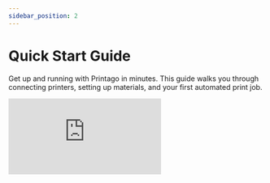 ```yaml
---
sidebar_position: 2
---
```



# Quick Start Guide

Get up and running with Printago in minutes. This guide walks you through connecting printers, setting up materials, and your first automated print job.

<div style={{
  position: 'relative',
  paddingBottom: '56.25%', /* 16:9 */
  height: 0,
  overflow: 'hidden',
  maxWidth: '100%',
}}>
  <iframe
    style={{
      position: 'absolute',
      top: 0,
      left: 0,
      width: '100%',
      height: '100%',
    }}
    src="https://www.youtube-nocookie.com/embed/fqAZmI49wpY"
    title="Printago Quick Start Guide"
    frameBorder="0"
    allow="accelerometer; autoplay; clipboard-write; encrypted-media; gyroscope; picture-in-picture"
    allowFullScreen
  />
</div>


## Before You Begin

:::important Prerequisites
Before starting with Printago, ensure you have:
1. Completed initial setup of your Bambu Lab printer(s)
2. Paired your printer(s) with your Bambu Cloud account
3. Enabled cloud profile syncing in your slicer
4. Loaded filaments into your printers (AMS or external spools)
:::

### Enable Cloud Profile Sync

Printago's [Cloud Slicer](../printing/cloud-slicer.md) automatically syncs slicing profiles from your Bambu Lab account. When you modify a profile, changes apply to all associated parts. Adding a new printer? No need to re-slice existing models - Printago handles slicing automatically based on your printer and material configurations.

In Orca Slicer or Bambu Studio:
1. Ensure you're logged into the slicer with your Bambu Lab account
2. Open Preferences
3. Navigate to Presets section
4. Enable "Auto sync user presets"

<img src="/img/orca-sync-preferences.png" width="500" alt="Orca Sync Preferences" />

## Step 1: Connect Your Printers

:::tip Bulk Import
Printago imports all your Bambu Lab printers at once - no need to add them individually!
:::
1. Navigate to `Printing → Printers` in the sidebar
2. Click `Configure Bambu Printers`
   <img src="/img/screenshot_000321.png" width="600" alt="Blank Printers Screen" />
3. Enter your Bambu Cloud credentials and complete Bambu's 2-Factor authentication as prompted
   <img src="/img/screenshot_000322.png" width="600" alt="Enter Bambu Lab Credentials" />
4. After authentication, you'll be taken through a short, two-step wizard allowing you to select which 3d printers to pair and profiles to import

   :::tip Free Unlimited Printers
   Printago allows you to connect and use unlimited printers - free!  
   :::
   <img src="/img/screenshot_000323.png" width="600" alt="Bambu Lab Connected Printers" />
   <img src="/img/screenshot_000324.png" width="600" alt="Slicing Profiles" />

## Step 2: Configure Printer Defaults

5. On the final screen of the Bambu Wizard, configure each printer's default slicing profiles using the familiar dropdown boxes for `Printer`, `Filament`, and `Process`

   <img src="/img/screenshot_000325.png" width="600" alt="Printer List" />
   These settings serve as defaults for the [Cloud Slicer](../printing/cloud-slicer.md) and enable intelligent job matching
   <img src="/img/screenshot_000326.png" width="600" alt="Printer Config" />
   
:::info On-Demand Slicing
Printago slices parts automatically when jobs are assigned to printers, using the printer's configuration and the part's material requirements.
:::

:::tip Bulk Configuration
Use the `Save to all X printers in this group` option to quickly configure multiple identical printers of the same type at once.
:::
## Step 3: Set Up Materials

Before creating parts, configure your printer materials for intelligent job matching.

### Import Materials from AMS

6. Navigate to `Printing → Materials`
7. Click `Import from AMS` to automatically detect and add all materials currently loaded in your printers

![Import from AMS](/img/materials/materials_import_from_ams.png)

:::tip RFID Auto-Detection
Bambu Lab RFID-tagged filaments are automatically detected with correct material and color information!
:::

### Assign Materials to Printers

8. Go back to `Printing → Printers` and click on each printer
9. For each AMS slot or external spool, click to assign materials:
   - **Specific Material + Color**: Exact match (e.g., "Bambu PLA Basic Red")
   - **Generic Type**: Any material of that type (e.g., "Any PLA")
   - **RFID Auto-Detection**: Automatic for RFID-tagged filaments

:::info Material Matching
Printago uses material assignments to automatically route jobs to compatible printers. More specific assignments provide better print consistency.
:::

## Step 4: Create Your First Part

Now create a part that leverages Printago's intelligent material matching.

   :::info File Support
   Printago supports STL, STEP, 3MF, and OpenSCAD part types. 

   ***`.gcode` and `.gcode.3mf` are not supported.***
   :::

10. Go to `Products → Parts`, and click `Add Part`

    <img src="/img/screenshot_000328.png" width="700" alt="Part Screen" />
11. Upload your file and give it a name and description
12. **Configure Material Requirements**:
    - **Material**: Choose specific material, material type, or "Any [Type]" for flexibility
    - **Process Profile**: Override printer's default process settings (optional)

    :::tip Material Strategy
    - Use **specific materials** for consistent results
    - Use **"Any PLA"** for prototyping flexibility
    - Leave unspecified to use any compatible material
    :::

13. Click `Create` and your part will be saved and ready for printing!
    <img src="/img/screenshot_000329.png" width="700" alt="Part Config" />

## Step 5: Start Your First Print

<!-- ![Print Dialog](./img/print-dialog.png) -->

14. After saving your part, you'll be brought back to the parts list. Find your part and click it

    <img src="/img/screenshot_000330.png" width="700" alt="Find Part" />
   
15. From the part detail screen, click the `Print` button in the upper right
    <img src="/img/screenshot_000331.png" width="700" alt="Part" />

16. **Choose Printer Assignment**:
    - **Next Available Printer**: Automatic matching based on material compatibility
    - **Specific Printer**: Manual printer selection
    - **Printer with Specific Tags**: Target a group of printers ([learn more](../printing/advanced-printing/printer-tags))
   
    <img src="/img/screenshot_000332.png" width="450" alt="Part" />

    :::info Smart Matching
    Printago automatically matches parts to compatible printers based on material requirements, nozzle size, and printer availability.
    :::

17. **Override Materials** (optional): Change the material selection if needed, then set quantity and click `Print`
    <img src="/img/screenshot_000350.png" width="400" alt="Print Button" />
   
18. Review the print confirmation and head to the `Print Queue` to monitor your job
    <img src="/img/screenshot_000351.png" width="700" alt="Print Button" />

## Step 6: Mark Printers Ready

19. Your job is now queued, but hasn't started printing yet. Printago ***does not*** take exclusive control of your printers - you must indicate when printers are ready for new jobs. Click on `Printers`

    <img src="/img/screenshot_000352.png" width="700" alt="" />
   
20. When first connected, all printers show `Awaiting clear & ready state`
    <img src="/img/screenshot_000344.png" width="700" alt="Queue View" />

21. Click on a printer you want to use, then click the `Confirm clear & ready` button in the upper right
    <img src="/img/screenshot_000345.png" width="700" alt="Printer Screen" />
    
    :::warning Clear & Ready State
    Printers must be marked "Clear & Ready" before accepting new jobs. This safety feature prevents Printago from interfering with ongoing prints or dirty print beds.
    :::

22. **Bulk Mark Ready**: Select multiple printers using checkboxes, then use Bulk Action dropdown (`XX Printers Selected`) → `Availability` → `Clear & Ready`
    <img src="/img/screenshot_000346.png" width="700" alt="Printers Screen" />

23. Confirm the action and jobs will start assigning to compatible printers instantly! Head back to the `Print Queue`
    <img src="/img/screenshot_000347.png" width="700" alt="Mark Ready" />
    
    :::info Safe Bulk Operations
    You can safely use "Select All" when marking printers ready - any printer currently printing will ignore the "Clear and Ready" command.
    :::

## Step 7: Monitor and Manage Jobs

24. **Automatic Processing**: Printago automatically slices your part using the [Cloud Slicer](../printing/cloud-slicer.md) and initiates printing on the matched printer

     <img src="/img/screenshot_000348.png" width="700" alt="Mark Ready" />

25. **In Progress Management**: From the `In Progress` tab, select jobs using checkboxes. Use Bulk Actions to `Pause`, `Resume`, or `Cancel` selected jobs
    <img src="/img/screenshot_000349.png" width="700" alt="Mark Ready" />

26. **Queue Management**: On the Queued screen, drag jobs to adjust priority order. Use Bulk Actions to cancel jobs or retry failed ones
    <img src="/img/queue.gif" width="700" alt="Mark Ready" />
    
    :::tip Queue Processing
    The Printago Queue processes jobs in top-to-bottom order, automatically matching them to compatible printers based on material requirements.
    :::

## Step 8: Complete the Workflow

**Important**: When print jobs finish, remember to mark the printer as `Clear & Ready` to enable the next job!

:::info Continuous Printing
For automated bed clearing and continuous printing, check out [FabMatic](../features/fabmatic-continuous-printing.md) - Printago's experimental continuous printing feature.
:::

# Thank You and Happy Printing!
Join our [Discord community](https://discord.gg/RCFA2u99De) for latest info and help!
